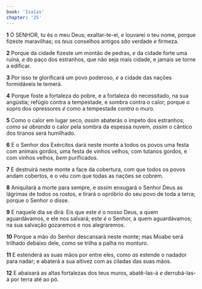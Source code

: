 ```yaml
---
book: 'Isaías'
chapter: '25'
---
```


**1** Ó SENHOR, tu és o meu Deus; exaltar-te-ei, _e_ louvarei o teu nome, porque fizeste maravilhas; os _teus_ conselhos antigos _são_ verdade _e_ firmeza.

**2** Porque da cidade fizeste um montão de pedras, _e_ da cidade forte uma ruína, _e_ do paço dos estranhos, que não seja mais cidade, e jamais se torne a edificar.

**3** Por isso te glorificará um povo poderoso, _e_ a cidade das nações formidáveis te temerá.

**4** Porque foste a fortaleza do pobre, e a fortaleza do necessitado, na sua angústia; refúgio contra a tempestade, e sombra contra o calor; porque o sopro dos opressores _é_ como a tempestade _contra_ o muro.

**5** Como o calor em lugar seco, _assim_ abaterás o ímpeto dos estranhos; _como se abranda_ o calor pela sombra da espessa nuvem, _assim_ o cântico dos tiranos será humilhado.

**6** E o Senhor dos Exércitos dará neste monte a todos os povos uma festa com animais gordos, uma festa de vinhos velhos, com tutanos gordos, e com vinhos velhos, _bem_ purificados.

**7** E destruirá neste monte a face da cobertura, com que todos os povos andam cobertos, e o véu com que todas as nações se cobrem.

**8** Aniquilará a morte para sempre, e _assim_ enxugará o Senhor Deus as lágrimas de todos os rostos, e tirará o opróbrio do seu povo de toda a terra; porque o Senhor o disse.

**9** E naquele dia se dirá: Eis que este _é_ o nosso Deus, a quem aguardávamos, e ele nos salvará; este _é_ o Senhor, a quem aguardávamos; na sua salvação gozaremos e nos alegraremos.

**10** Porque a mão do Senhor descansará neste monte; mas Moabe será trilhado debaixo dele, como se trilha a palha no monturo.

**11** E estenderá as suas mãos por entre eles, como _as_ estende o nadador para nadar; e abaterá a sua altivez com as ciladas das suas mãos.

**12** E abaixará as altas fortalezas dos teus muros, abatê-las-á _e_ derrubá-las-á por terra até ao pó.
